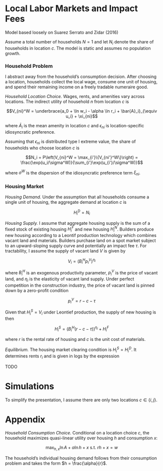 # Local Labor Markets and Impact Fees
Model based loosely on Suarez Serrato and Zidar (2016)

Assume a total number of households $N = 1$ and let $N_i$ denote the share of households in location $c$. The model is static and assumes no population growth.

### Household Problem
I abstract away from the household's consumption decision. After choosing a location, households collect the local wage, consume one unit of housing, and spend their remaining income on a freely tradable numeraire good. 

*Household Location Choice.* Wages, rents, and amenities vary across locations. The indirect utility of household $n$ from location $c$ is

$$V_{ni}^W = \underbrace{a_0 + \ln w_i - \alpha \ln r_i + \bar{A}_i}_{\equiv u_i} + \xi_{ni}$$

where $\bar{A}_i$ is the mean amenity in location $c$ and $\epsilon_{ni}$ is location-specific idiosyncratic preference.

Assuming that $\epsilon_{ni}$ is distributed type I extreme value, the share of households who choose location $c$ is

$$N_i = P\left(V_{ni}^W = \max_{i'}\{V_{ni'}^W\}\right) = \frac{\exp(u_i/\sigma^W)}{\sum_{i'}\exp(u_{i'}/\sigma^W)}$$

where $\sigma^W$ is the dispersion of the idiosyncratic preference term $\xi_{ni}$.

### Housing Market
*Housing Demand.* Under the assumption that all households consume a single unit of housing, the aggregate demand at location $c$ is 

$$H_i^D = N_i$$

*Housing Supply.* I assume that aggregate housing supply is the sum of a fixed stock of existing housing $H_i^F$ and new housing $H_i^N$. Builders produce new housing according to a Leontif production technology which combines vacant land and materials. Builders purchase land on a spot market subject to an upward-sloping supply curve and potentially an impact fee $\tau$. For tractability, I assume the supply of vacant land $V$ is given by

$$V_i = (B_i^Hp^V_i)^{\eta_i}$$

where $B_i^H$ is an exogenous productivity parameter, $p^V_i$ is the price of vacant land, and $\eta_i$ is the elasticity of vacant land supply. Under perfect competition in the construction industry, the price of vacant land is pinned down by a zero-profit condition

$$p_i^V = r - c - \tau$$

Given that $H_i^S = V_i$ under Leontief production, the supply of new housing is then

$$H_i^S = (B_i^H(r - c - \tau))^{\eta_i} + H_i^F$$

where $r$ is the rental rate of housing and $c$ is the unit cost of materials.

*Equilibrium.* The housing market clearing condition is $H_i^S = H_i^D$. It determines rents $r_i$ and is given in logs by the expression

TODO

# Simulations
To simplify the presentation, I assume there are only two locations $c \in \{i,j\}$. 


# Appendix
*Household Consumption Choice.* Conditional on a location choice $c$, the household maximizes quasi-linear utility over housing $h$ and consumption $x$:

$$\max_{h, x} \ln A + \alpha \ln h + x \text{ s.t. } rh + x = w$$

The household's individual housing demand follows from their consumption problem and takes the form $h = \frac{\alpha}{r}$.
